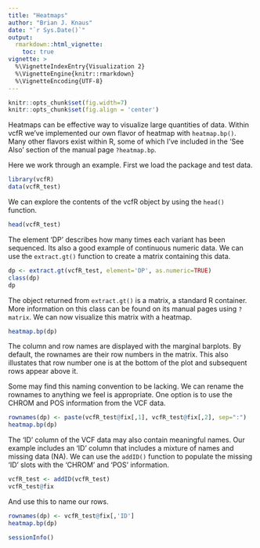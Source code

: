 ```yaml
---
title: "Heatmaps"
author: "Brian J. Knaus"
date: "`r Sys.Date()`"
output: 
  rmarkdown::html_vignette:
    toc: true
vignette: >
  %\VignetteIndexEntry{Visualization 2}
  %\VignetteEngine{knitr::rmarkdown}
  %\VignetteEncoding{UTF-8}
---
```



```r
knitr::opts_chunk$set(fig.width=7)
knitr::opts_chunk$set(fig.align = 'center')
```


Heatmaps can be effective way to visualize large quantities of data.
Within vcfR we've implemented our own flavor of heatmap with `heatmap.bp()`.
Many other flavors exist within R, some of which I've included in the 'See Also' section of the manual page `?heatmap.bp`.


Here we work through an example.
First we load the package and test data.


```r
library(vcfR)
data(vcfR_test)
```


We can explore the contents of the vcfR object by using the `head()` function.


```r
head(vcfR_test)
```


The element 'DP' describes how many times each variant has been sequenced.
Its also a good example of continuous numeric data.
We can use the `extract.gt()` function to create a matrix containing this data.


```r
dp <- extract.gt(vcfR_test, element='DP', as.numeric=TRUE)
class(dp)
dp
```


The object returned from `extract.gt()` is a matrix, a standard R container.
More information on this class can be found on its manual pages using `?matrix`.
We can now visualize this matrix with a heatmap.


```r
heatmap.bp(dp)
```


The column and row names are displayed with the marginal barplots.
By default, the rownames are their row numbers in the matrix.
This also illustates that row number one is at the bottom of the plot and subsequent rows appear above it.


Some may find this naming convention to be lacking.
We can rename the rownames to anything we feel is appropriate.
One option is to use the CHROM and POS information from the VCF data.


```r
rownames(dp) <- paste(vcfR_test@fix[,1], vcfR_test@fix[,2], sep=":")
heatmap.bp(dp)
```


The 'ID' column of the VCF data may also contain meaningful names.
Our example includes an 'ID' column that includes a mixture of names and missing data (NA).
We can use the `addID()` function to populate the missing 'ID' slots with the 'CHROM' and 'POS' information.



```r
vcfR_test <- addID(vcfR_test)
vcfR_test@fix
```


And use this to name our rows.


```r
rownames(dp) <- vcfR_test@fix[,'ID']
heatmap.bp(dp)
```




```r
sessionInfo()
```


